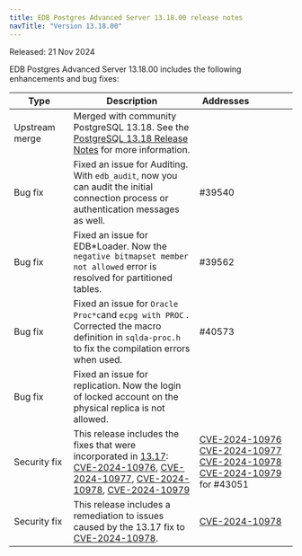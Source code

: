 ```yaml
---
title: EDB Postgres Advanced Server 13.18.00 release notes
navTitle: "Version 13.18.00"
---
```


Released: 21 Nov 2024

EDB Postgres Advanced Server 13.18.00 includes the following enhancements and bug fixes:

| Type              | Description                                                                                                                                                                                                                                                                                                                                                                                                                                         | Addresses&nbsp;&nbsp;&nbsp;&nbsp;&nbsp;&nbsp;&nbsp;&nbsp;&nbsp;&nbsp;&nbsp;&nbsp;&nbsp;&nbsp;&nbsp;                                                                                                                                                                                                                                                  |
|-------------------|-----------------------------------------------------------------------------------------------------------------------------------------------------------------------------------------------------------------------------------------------------------------------------------------------------------------------------------------------------------------------------------------------------------------------------------------------------|------------------------------------------------------------------------------------------------------------------------------------------------------------------------------------------------------------------------------------------------------------------------------------------------------------------------------------------------------|
| Upstream merge    | Merged with community PostgreSQL 13.18. See the [PostgreSQL 13.18 Release Notes](https://www.postgresql.org/docs/release/13.18/) for more information.                                                                                                                                                                                                                                                                                              |                                                                                                                                                                                                                                                                                                                                                      |
| Bug&nbsp;fix      | Fixed an issue for Auditing. With `edb_audit`, now you can audit the initial connection process or authentication messages as well.                                                                                                                                                                                                                                                                                                                 | #39540                                                                                                                                                                                                                                                                                                                                               |
| Bug&nbsp;fix      | Fixed an issue for EDB*Loader. Now the `negative bitmapset member not allowed` error is resolved for partitioned tables.                                                                                                                                                                                                                                                                                                                            | #39562                                                                                                                                                                                                                                                                                                                                               |
| Bug&nbsp;fix      | Fixed an issue for `Oracle Proc*c`and `ecpg with PROC` . Corrected the macro definition in `sqlda-proc.h` to fix the compilation errors when used.                                                                                                                                                                                                                                                                                                  | #40573                                                                                                                                                                                                                                                                                                                                               |
| Bug&nbsp;fix      | Fixed an issue for replication. Now the login of locked account on the physical replica is not allowed.                                                                                                                                                                                                                                                                                                                                             |                                                                                                                                                                                                                                                                                                                                                      |
| Security&nbsp;fix | This release includes the fixes that were incorporated in [13.17](https://www.postgresql.org/docs/release/13.17/): <br/> [CVE-2024-10976](https://www.postgresql.org/support/security/CVE-2024-10976/), [CVE-2024-10977](https://www.postgresql.org/support/security/CVE-2024-10977/), [CVE-2024-10978](https://www.postgresql.org/support/security/CVE-2024-10978/), [CVE-2024-10979](https://www.postgresql.org/support/security/CVE-2024-10979/) | [CVE-2024-10976](https://www.postgresql.org/support/security/CVE-2024-10976/) <br/> [CVE-2024-10977](https://www.postgresql.org/support/security/CVE-2024-10977/) <br/> [CVE-2024-10978](https://www.postgresql.org/support/security/CVE-2024-10978/) <br/> [CVE-2024-10979](https://www.postgresql.org/support/security/CVE-2024-10979/) for #43051 |
| Security&nbsp;fix | This release includes a remediation to issues caused by the 13.17 fix to [CVE-2024-10978](https://www.postgresql.org/support/security/CVE-2024-10978/).                                                                                                                                                                                                                                                                                             | [CVE-2024-10978](https://www.postgresql.org/support/security/CVE-2024-10978/)                                                                                                                                                                                                                                                                        |